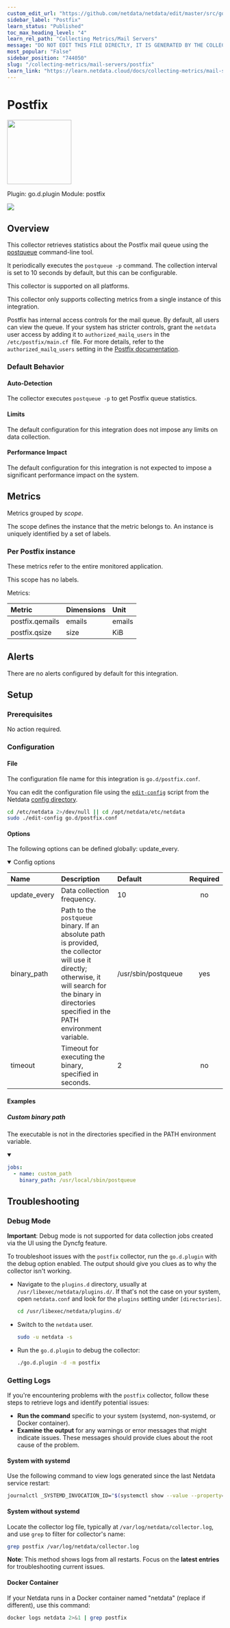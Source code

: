 ```yaml
---
custom_edit_url: "https://github.com/netdata/netdata/edit/master/src/go/plugin/go.d/collector/postfix/metadata.yaml"
sidebar_label: "Postfix"
learn_status: "Published"
toc_max_heading_level: "4"
learn_rel_path: "Collecting Metrics/Mail Servers"
message: "DO NOT EDIT THIS FILE DIRECTLY, IT IS GENERATED BY THE COLLECTOR'S metadata.yaml FILE"
most_popular: "False"
sidebar_position: "744050"
slug: "/collecting-metrics/mail-servers/postfix"
learn_link: "https://learn.netdata.cloud/docs/collecting-metrics/mail-servers/postfix"
---
```



# Postfix


<img src="https://netdata.cloud/img/postfix.svg" width="150"/>


Plugin: go.d.plugin
Module: postfix

<img src="https://img.shields.io/badge/maintained%20by-Netdata-%2300ab44" />

## Overview

This collector retrieves statistics about the Postfix mail queue using the [postqueue](https://www.postfix.org/postqueue.1.html) command-line tool.


It periodically executes the `postqueue -p` command. The collection interval is set to 10 seconds by default, but this can be configurable.


This collector is supported on all platforms.

This collector only supports collecting metrics from a single instance of this integration.

Postfix has internal access controls for the mail queue. By default, all users can view the queue. If your system has stricter controls, grant the `netdata` user access by adding it to `authorized_mailq_users` in the `/etc/postfix/main.cf `file. For more details, refer to the `authorized_mailq_users` setting in the [Postfix documentation](https://www.postfix.org/postconf.5.html).


### Default Behavior

#### Auto-Detection

The collector executes  `postqueue -p` to get Postfix queue statistics.

#### Limits

The default configuration for this integration does not impose any limits on data collection.

#### Performance Impact

The default configuration for this integration is not expected to impose a significant performance impact on the system.


## Metrics

Metrics grouped by *scope*.

The scope defines the instance that the metric belongs to. An instance is uniquely identified by a set of labels.



### Per Postfix instance

These metrics refer to the entire monitored application.


This scope has no labels.

Metrics:

| Metric | Dimensions | Unit |
|:------|:----------|:----|
| postfix.qemails | emails | emails |
| postfix.qsize | size | KiB |



## Alerts

There are no alerts configured by default for this integration.


## Setup

### Prerequisites

No action required.

### Configuration

#### File

The configuration file name for this integration is `go.d/postfix.conf`.


You can edit the configuration file using the [`edit-config`](/docs/netdata-agent/configuration#edit-a-configuration-file-using-edit-config) script from the
Netdata [config directory](/docs/netdata-agent/configuration#the-netdata-config-directory).

```bash
cd /etc/netdata 2>/dev/null || cd /opt/netdata/etc/netdata
sudo ./edit-config go.d/postfix.conf
```
#### Options

The following options can be defined globally: update_every.


<details open><summary>Config options</summary>

| Name | Description | Default | Required |
|:----|:-----------|:-------|:--------:|
| update_every | Data collection frequency. | 10 | no |
| binary_path | Path to the `postqueue` binary. If an absolute path is provided, the collector will use it directly; otherwise, it will search for the binary in directories specified in the PATH environment variable. | /usr/sbin/postqueue | yes |
| timeout | Timeout for executing the binary, specified in seconds. | 2 | no |

</details>

#### Examples

##### Custom binary path

The executable is not in the directories specified in the PATH environment variable.

<details open><summary></summary>

```yaml
jobs:
  - name: custom_path
    binary_path: /usr/local/sbin/postqueue

```
</details>



## Troubleshooting

### Debug Mode

**Important**: Debug mode is not supported for data collection jobs created via the UI using the Dyncfg feature.

To troubleshoot issues with the `postfix` collector, run the `go.d.plugin` with the debug option enabled. The output
should give you clues as to why the collector isn't working.

- Navigate to the `plugins.d` directory, usually at `/usr/libexec/netdata/plugins.d/`. If that's not the case on
  your system, open `netdata.conf` and look for the `plugins` setting under `[directories]`.

  ```bash
  cd /usr/libexec/netdata/plugins.d/
  ```

- Switch to the `netdata` user.

  ```bash
  sudo -u netdata -s
  ```

- Run the `go.d.plugin` to debug the collector:

  ```bash
  ./go.d.plugin -d -m postfix
  ```

### Getting Logs

If you're encountering problems with the `postfix` collector, follow these steps to retrieve logs and identify potential issues:

- **Run the command** specific to your system (systemd, non-systemd, or Docker container).
- **Examine the output** for any warnings or error messages that might indicate issues.  These messages should provide clues about the root cause of the problem.

#### System with systemd

Use the following command to view logs generated since the last Netdata service restart:

```bash
journalctl _SYSTEMD_INVOCATION_ID="$(systemctl show --value --property=InvocationID netdata)" --namespace=netdata --grep postfix
```

#### System without systemd

Locate the collector log file, typically at `/var/log/netdata/collector.log`, and use `grep` to filter for collector's name:

```bash
grep postfix /var/log/netdata/collector.log
```

**Note**: This method shows logs from all restarts. Focus on the **latest entries** for troubleshooting current issues.

#### Docker Container

If your Netdata runs in a Docker container named "netdata" (replace if different), use this command:

```bash
docker logs netdata 2>&1 | grep postfix
```



